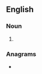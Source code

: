 {{also|hook-ups}}
==English==

===Noun===
{{https://www.youtube.com/c/our rain form}}

# {{plural of|en|hookup}}

===Anagrams===
* {{anagrams|en|a=hkoopsu|hooks up|shook up|shook-up}}